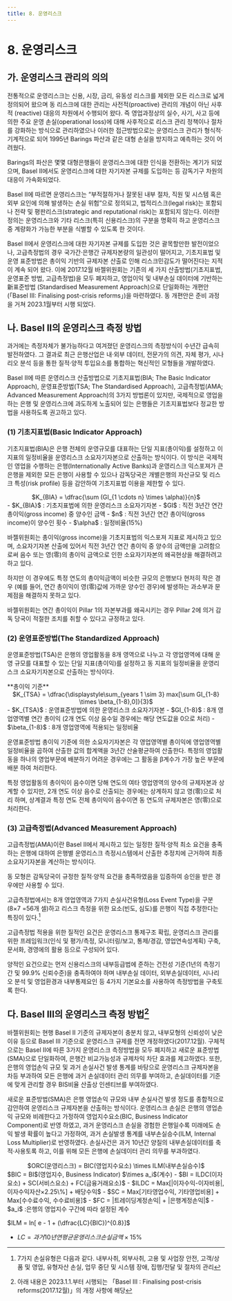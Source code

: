 ```yaml
---
title: 8. 운영리스크
---
```

# 8. 운영리스크

## 가. 운영리스크 관리의 의의
전통적으로 운영리스크는 신용, 시장, 금리, 유동성 리스크를 제외한 모든 리스크로 넓게 정의되어 왔으며 동 리스크에 대한 관리는 사전적(proactive) 관리의 개념이 아닌 사후적 (reactive) 대응의 차원에서 수행되어 왔다. 즉 영업과정상의 실수, 사기, 사고 등에 의한 주요 운영 손실(operational loss)에 대해 사후적으로 리스크 관리 정책이나 절차를 강화하는 방식으로 관리하였으나 이러한 접근방법으로는 운영리스크 관리가 형식적·기계적으로 되어 1995년 Barings 파산과 같은 대형 손실을 방지하고 예측하는 것이 어려웠다.

Barings의 파산은 몇몇 대형은행들이 운영리스크에 대한 인식을 전환하는 계기가 되었으며, Basel II에서도 운영리스크에 대한 자기자본 규제를 도입하는 등 감독기구 차원의 대응이 가속화되었다.

Basel II에 따르면 운영리스크는 “부적절하거나 잘못된 내부 절차, 직원 및 시스템 혹은 외부 요인에 의해 발생하는 손실 위험”으로 정의되고, 법적리스크(legal risk)는 포함되나 전략 및 평판리스크(strategic and reputational risk)는 포함되지 않는다. 이러한 정의는 운영리스크와 기타 리스크(특히 신용리스크)의 구분을 명확히 하고 운영리스크 중 계량화가 가능한 부분을 식별할 수 있도록 한 것이다.

Basel II에서 운영리스크에 대한 자기자본 규제를 도입한 것은 괄목할만한 발전이었으나, 고급측정법의 경우 국가간·은행간 규제자본량의 일관성이 떨어지고, 기초지표법 및 운영 표준방법은 총이익 기반의 규제자본 산출로 인해 리스크민감도가 떨어진다는 지적이 계속 되어 왔다. 이에 2017.12월 바젤위원회는 기존의 세 가지 산출방법(기초지표법, 운영표준 방법, 고급측정법)을 모두 폐지하고, 영업이익 및 내부손실 데이터에 기반하는 新표준방법 (Standardised Measurement Approach)으로 단일화하는 개편안(「Basel III: Finalising post-crisis reforms」)을 마련하였다. 동 개편안은 준비 과정을 거쳐 2023.1월부터 시행 되었다.

## 나. Basel II의 운영리스크 측정 방법
과거에는 측정자체가 불가능하다고 여겨졌던 운영리스크의 측정방식이 수년간 급속히 발전하였다. 그 결과로 최근 은행산업은 내·외부 데이터, 전문가의 의견, 자체 평가, 시나 리오 분석 등을 통한 질적·양적 투입요소를 통합하는 혁신적인 모형들을 개발하였다.

Basel II에 따른 운영리스크 산출방법으로 기초지표법(BIA; The Basic Indicator Approach), 운영표준방법(TSA; The Standardised Approach), 고급측정법(AMA; Advanced Measurement Approach)의 3가지 방법론이 있지만, 국제적으로 영업을 하는 은행 및 운영리스크에 과도하게 노출되어 있는 은행들은 기초지표법보다 정교한 방법을 사용하도록 권고하고 있다.

### (1) 기초지표법(Basic Indicator Approach)
기초지표법(BIA)은 은행 전체의 운영규모를 대표하는 단일 지표(총이익)를 설정하고 이 지표의 일정비율을 운영리스크 소요자기자본으로 산출하는 방식이다. 이 방식은 국제적인 영업을 수행하는 은행(Internationally Active Banks)과 운영리스크 익스포져가 큰 은행을 제외한 모든 은행이 사용할 수 있으나 감독당국은 개별은행의 자산규모 및 리스크 특성(risk profile) 등을 감안하여 기초지표법 이용을 제한할 수 있다.

<Card>
<center>
$K_{BIA} = \dfrac{\sum (GI_{1 \cdots n} \times \alpha)}{n}$
</center>
- $K_{BIA}$ : 기초지표법에 의한 운영리스크 소요자기자본
- $GI$ : 직전 3년간 연간 총이익(gross income) 중 양수인 금액
- $n$ : 직전 3년간 연간 총이익(gross income)이 양수인 횟수
- $\alpha$ : 일정비율(15%)
</Card>

바젤위원회는 총이익(gross income)을 기초지표법의 익스포져 지표로 제시하고 있으며, 소요자기자본 산출에 있어서 직전 3년간 연간 총이익 중 양수의 금액만을 고려함으로써 음수 또는 영(零)의 총이익 금액으로 인한 소요자기자본의 왜곡현상을 해결하려고 하고 있다.

하지만 이 경우에도 특정 연도의 총이익금액이 비슷한 규모의 은행보다 현저히 작은 경우 (예를 들어, 연간 총이익이 영(零)값에 가까운 양수인 경우)에 발생하는 과소부과 문제점을 해결하지 못하고 있다.

바젤위원회는 연간 총이익이 Pillar 1의 자본부과를 왜곡시키는 경우 Pillar 2에 의거 감독 당국이 적절한 조치를 취할 수 있다고 규정하고 있다.

### (2) 운영표준방법(The Standardized Approach)
운영표준방법(TSA)은 은행의 영업활동을 8개 영역으로 나누고 각 영업영역에 대해 운영 규모를 대표할 수 있는 단일 지표(총이익)를 설정하고 동 지표의 일정비율을 운영리스크 소요자기자본으로 산출하는 방식이다.

<Card>
**총이익 기준**
<center>
$K_{TSA} = \dfrac{\displaystyle\sum_{years 1 \sim 3} max[\sum GI_{1-8} \times \beta_{1-8},0]}{3}$
</center>
- $K_{TSA}$ : 운영표준방법에 의한 운영리스크 소요자기자본
- $GI_{1-8}$ : 8개 영업영역별 연간 총이익 (2개 연도 이상 음수일 경우에는 해당 연도값을 0으로 처리)
- $\beta_{1-8}$ : 8개 영업영역에 적용되는 일정비율
</Card>

<CenterImg src ="/fs/3580_1.png" />

운영표준방법 총이익 기준에 의한 소요자기자본은 각 영업영역별 총이익에 영업영역별 일정비율을 곱하여 산출한 값의 합계액을 3년간 산술평균하여 산출한다. 특정의 영업활동을 하나의 영업부문에 배분하기 어려운 경우에는 그 활동을 β계수가 가장 높은 부문에 배분 하여 처리한다.

특정 영업활동의 총이익이 음수이면 당해 연도의 여타 영업영역의 양수의 규제자본과 상계할 수 있지만, 2개 연도 이상 음수로 산출되는 경우에는 상계하지 않고 영(零)으로 처리 하며, 상계결과 특정 연도 전체 총이익이 음수이면 동 연도의 규제자본은 영(零)으로 처리한다.

### (3) 고급측정법(Advanced Measurement Approach)
고급측정법(AMA)이란 Basel II에서 제시하고 있는 일정한 질적·양적 최소 요건을 충족 하는 은행에 대하여 은행별 운영리스크 측정시스템에서 산출한 추정치에 근거하여 최종 소요자기자본을 계산하는 방식이다.

동 모형은 감독당국이 규정한 질적·양적 요건을 충족하였음을 입증하여 승인을 받은 경우에만 사용할 수 있다.

고급측정법에서는 8개 영업영역과 7가지 손실사건유형(Loss Event Type)을 구분(8×7 =56개 셀)하고 리스크 측정을 위한 요소(빈도, 심도)를 은행이 직접 추정한다는 특징이 있다.[^1]

고급측정법 적용을 위한 질적인 요건은 운영리스크 통제구조 확립, 운영리스크 관리를 위한 프레임워크(인식 및 평가/측정, 모니터링/보고, 통제/경감, 영업연속성계획) 구축, 문서화, 경영에의 활용 등으로 구성되어 있다.

양적인 요건으로는 먼저 신용리스크의 내부등급법에 준하는 건전성 기준(1년의 측정기간 및 99.9% 신뢰수준)을 충족하여야 하며 내부손실 데이터, 외부손실데이터, 시나리오 분석 및 영업환경과 내부통제요인 등 4가지 기본요소를 사용하여 측정방법을 구축토록 한다.

[^1]: 7가지 손실유형은 다음과 같다. 내부사취, 외부사취, 고용 및 사업장 안전, 고객/상품 및 영업, 유형자산 손실, 업무 중단 및 시스템 장애, 집행/전달 및 절차의 관리

## 다. Basel III의 운영리스크 측정 방법[^2]
바젤위원회는 현행 Basel II 기준의 규제자본이 충분치 않고, 내부모형의 신뢰성이 낮은 이유 등으로 Basel III 기준으로 운영리스크 규제를 전면 개정하였다(2017.12월). 구체적 으로는 Basel II에 따른 3가지 운영리스크 측정방법을 모두 폐지하고 새로운 표준방법 (SMA)으로 단일화하여, 은행간 비교가능성과 규제차익 차단 효과를 제고하였다. 또한, 은행의 영업손익 규모 및 과거 손실사건 발생 통계를 바탕으로 운영리스크 규제자본을 차등 부과하여 모든 은행에 과거 손실데이터 관리 의무를 부여하고, 손실데이터를 기준에 맞게 관리할 경우 BIS비율 산출상 인센티브를 부여하였다.

새로운 표준방법(SMA)은 은행 영업손익 규모와 내부 손실사건 발생 정도를 종합적으로 감안하여 운영리스크 규제자본을 산출하는 방식이다. 운영리스크 손실은 은행의 영업손익 규모와 비례한다고 가정하여 영업지수요소(BIC, Business Indicator Component)로 반영 하였고, 과거 운영리스크 손실을 경험한 은행일수록 미래에도 손익 발생 확률이 높다고 가정하여, 과거 손실발생 통계를 내부손실승수(ILM, Internal Loss Multiplier)로 반영하였다. 손실사건은 과거 10년간 양질의 내부손실데이터를 축적·사용토록 하고, 이를 위해 모든
은행에 손실데이터 관리 의무를 부과하였다.

[^2]: 아래 내용은 2023.1.1.부터 시행되는 「Basel III : Finalising post-crisis reforms(2017.12월)」의 개정 사항에 해당

<CenterImg src ="/fs/3580_2.png" width ="600" />

<Card>
<center>
$ORC(운영리스크) = BIC(영업지수요소) \times ILM(내부손실승수)$
</center>
<Cmt>
$BIC = BI$(영업지수, Business Indicator) $\times a_i$(계수)
  - $BI = ILDC(이자요소) + SC(서비스요소) + FC(금융거래요소)$
    - $ILDC = Max[|이자수익-이자비용|, 이자수익자산×2.25\%] + 배당수익$
    - $SC = Max[기타영업수익, 기타영업비용] + Max[수수료수익, 수수료비용]$
    - $FC = |트레이딩계정손익| + |은행계정손익|$
  - $a_i$ :은행의 영업지수 구간에 따라 설정된 계수
  <br/>

$ILM = ln[ e - 1 + (\dfrac{LC}{BIC})^{0.8}]$
  - $LC = 과거 10년 연평균 운영리스크 손실금액 \times 15\%$
</Cmt>
</Card>
